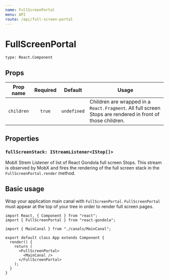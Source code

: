 ```yaml
---
name: FullScreenPortal
menu: API
route: /api/full-screen-portal
---
```


# FullScreenPortal

`type: React.Component`

## Props

| Prop name  | Required | Default     | Usage                                                                                                      |
| :--------: | :------: | ----------- | ---------------------------------------------------------------------------------------------------------- |
| `children` |  `true`  | `undefined` | Children are wrapped in a `React.Fragment`. All full screen Stops are rendered in front of those children. |

## Properties

### `fullScreenStack: IStreamListener<IStop[]>`

MobX Strem Listener of list of React Gondola full screen Stops. This stream is observed by MobX and fires the rendering of the full screen stack in the `FullScreenPortal.render` method.

## Basic usage

Wrap your application main canal with `FullScreenPortal`. `FullScreenPortal` must appear at the top of your tree in order to render full screen pages.

```tsx
import React, { Component } from "react";
import { FullScreenPortal } from "react-gondola";

import { MainCanal } from "./canals/MainCanal";

export default class App extends Component {
  render() {
    return (
      <FullScreenPortal>
        <MainCanal />
      </FullScreenPortal>
    );
  }
}
```
